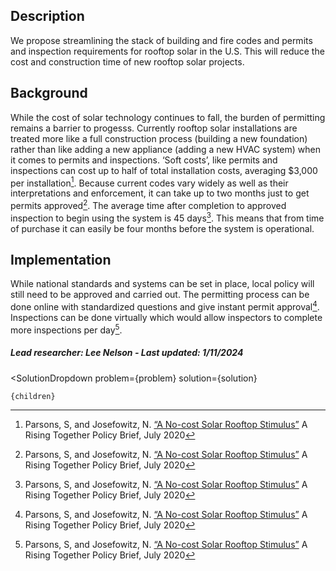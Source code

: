

## Description
We propose streamlining the stack of building and fire codes and permits and inspection requirements for rooftop solar in the U.S. This will reduce the cost and construction time of new rooftop solar projects.

## Background
While the cost of solar technology continues to fall, the burden of permitting remains a barrier to progesss.
Currently rooftop solar installations are treated more like a full construction process (building a new foundation) rather than like adding a new appliance (adding a new HVAC system) when it comes to permits and inspections.
‘Soft costs’, like permits and inspections can cost up to half of total installation costs, averaging $3,000 per installation[^”1”].
Because current codes vary widely as well as their interpretations and enforcement, it can take up to two months just to get permits approved[^”1”]. The average time after completion to approved inspection to begin using the system is 45 days[^”1”]. This means that from time of purchase it can easily be four months before the system is operational.

## Implementation
While national standards and systems can be set in place, local policy will still need to be approved and carried out. The permitting process can be done online with standardized questions and give instant permit approval[^”1”]. Inspections can be done virtually which would allow inspectors to complete more inspections per day[^”1”].

##### Lead researcher: Lee Nelson - Last updated: 1/11/2024

[^”1”]: Parsons, S, and Josefowitz, N. [“A No-cost Solar Rooftop Stimulus”](https://www.jstor.org/stable/pdf/resrep26062.pdf) A Rising Together Policy Brief, July 2020


  <SolutionDropdown 
    problem={problem} 
    solution={solution}
  >
    {children}
  </SolutionDropdown>